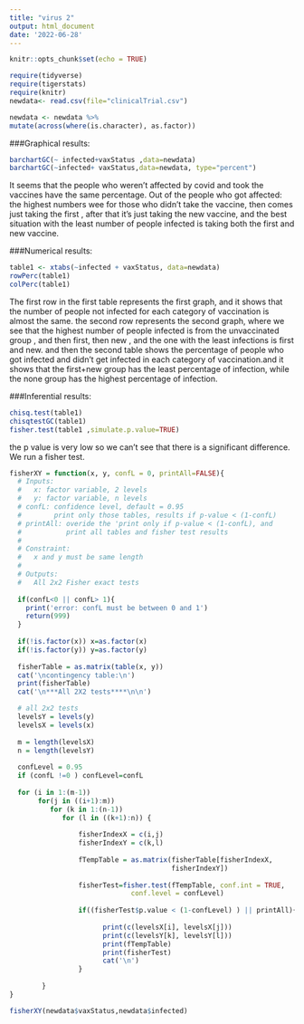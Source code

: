 ```yaml
---
title: "virus 2"
output: html_document
date: '2022-06-28'
---
```


```r
knitr::opts_chunk$set(echo = TRUE)
```

```r
require(tidyverse)
require(tigerstats)
require(knitr)
newdata<- read.csv(file="clinicalTrial.csv")
```

```r
newdata <- newdata %>%
mutate(across(where(is.character), as.factor))
```

###Graphical results:

```r
barchartGC(~ infected+vaxStatus ,data=newdata)
barchartGC(~infected+ vaxStatus,data=newdata, type="percent")

```

It seems that the people who weren't affected by covid and took the vaccines have the same percentage. Out of the people who got affected: the highest numbers wee for those who didn't take the vaccine, then comes just taking the first , after that it's just taking the new vaccine, and the best situation with the least number of people infected is taking both the first and new vaccine.

###Numerical results:
```r
table1 <- xtabs(~infected + vaxStatus, data=newdata)
rowPerc(table1)
colPerc(table1)
```

The first row in the first table represents the first graph, and it shows that the number of people not infected for each category of vaccination is almost the same. the second row represents the second graph, where we see that the highest number of people infected is from the unvaccinated group , and then first, then new , and the one with the least infections is first and new.
and then the second table shows the percentage of people who got infected and didn't get infected in each category of vaccination.and it shows that the first+new group has the least percentage of infection, while the none group has the highest percentage of infection.


###Inferential results:
```r
chisq.test(table1)
chisqtestGC(table1)
fisher.test(table1 ,simulate.p.value=TRUE)
```

the p value is very low so we can't see that there is a significant difference.
We run a fisher test.


```r
fisherXY = function(x, y, confL = 0, printAll=FALSE){
  # Inputs: 
  #   x: factor variable, 2 levels
  #   y: factor variable, n levels
  # confL: confidence level, default = 0.95
  #        print only those tables, results if p-value < (1-confL)
  # printAll: overide the 'print only if p-value < (1-confL), and
  #           print all tables and fisher test results
  #
  # Constraint:
  #   x and y must be same length
  #
  # Outputs:
  #   All 2x2 Fisher exact tests
  
  if(confL<0 || confL> 1){
    print('error: confL must be between 0 and 1')
    return(999)
  }
  
  if(!is.factor(x)) x=as.factor(x)
  if(!is.factor(y)) y=as.factor(y)
  
  fisherTable = as.matrix(table(x, y))
  cat('\ncontingency table:\n')
  print(fisherTable)
  cat('\n***All 2X2 tests****\n\n')

  # all 2x2 tests
  levelsY = levels(y)
  levelsX = levels(x)
  
  m = length(levelsX)
  n = length(levelsY)
  
  confLevel = 0.95
  if (confL !=0 ) confLevel=confL
  
  for (i in 1:(m-1))
       for(j in ((i+1):m))
          for (k in 1:(n-1))
             for (l in ((k+1):n)) {
                
                 fisherIndexX = c(i,j)
                 fisherIndexY = c(k,l)
                 
                 fTempTable = as.matrix(fisherTable[fisherIndexX,
                                        fisherIndexY])
                 
                 fisherTest=fisher.test(fTempTable, conf.int = TRUE, 
                              conf.level = confLevel)
                 
                 if((fisherTest$p.value < (1-confLevel) ) || printAll){
                   
                       print(c(levelsX[i], levelsX[j]))
                       print(c(levelsY[k], levelsY[l]))
                       print(fTempTable)
                       print(fisherTest)
                       cat('\n')
                 }
                 
        }
}

```
```r
fisherXY(newdata$vaxStatus,newdata$infected)
```


